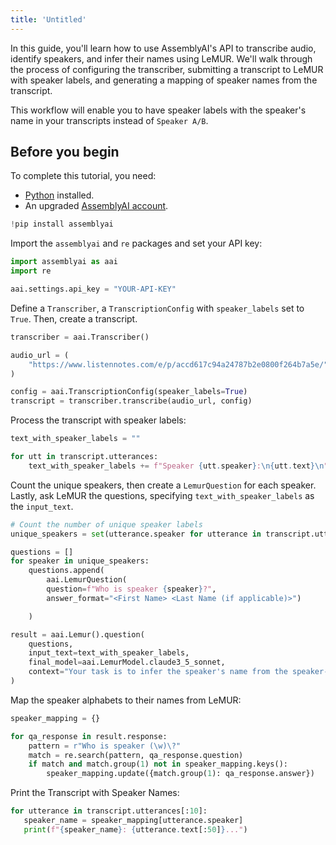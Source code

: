 ```yaml
---
title: 'Untitled'
---
```





In this guide, you'll learn how to use AssemblyAI's API to transcribe audio, identify speakers, and infer their names using LeMUR. We'll walk through the process of configuring the transcriber, submitting a transcript to LeMUR with speaker labels, and generating a mapping of speaker names from the transcript.

This workflow will enable you to have speaker labels with the speaker's name in your transcripts instead of `Speaker A/B`.

## Before you begin

To complete this tutorial, you need:

- [Python](https://www.python.org/) installed.
- An upgraded [AssemblyAI account](https://www.assemblyai.com/dashboard/signup).


```python
!pip install assemblyai
```

Import the `assemblyai` and `re` packages and set your API key:




```python
import assemblyai as aai
import re

aai.settings.api_key = "YOUR-API-KEY"
```

Define a `Transcriber`, a `TranscriptionConfig` with `speaker_labels` set to `True`. Then, create a transcript.


```python
transcriber = aai.Transcriber()

audio_url = (
    "https://www.listennotes.com/e/p/accd617c94a24787b2e0800f264b7a5e/"
)

config = aai.TranscriptionConfig(speaker_labels=True)
transcript = transcriber.transcribe(audio_url, config)
```

Process the transcript with speaker labels:


```python
text_with_speaker_labels = ""

for utt in transcript.utterances:
    text_with_speaker_labels += f"Speaker {utt.speaker}:\n{utt.text}\n"
```

Count the unique speakers, then create a `LemurQuestion` for each speaker. Lastly, ask LeMUR the questions, specifying `text_with_speaker_labels` as the `input_text`.


```python
# Count the number of unique speaker labels
unique_speakers = set(utterance.speaker for utterance in transcript.utterances)

questions = []
for speaker in unique_speakers:
    questions.append(
        aai.LemurQuestion(
        question=f"Who is speaker {speaker}?",
        answer_format="<First Name> <Last Name (if applicable)>")

    )

result = aai.Lemur().question(
    questions,
    input_text=text_with_speaker_labels,
    final_model=aai.LemurModel.claude3_5_sonnet,
    context="Your task is to infer the speaker's name from the speaker-labelled transcript"
)
```

Map the speaker alphabets to their names from LeMUR:


```python
speaker_mapping = {}

for qa_response in result.response:
    pattern = r"Who is speaker (\w)\?"
    match = re.search(pattern, qa_response.question)
    if match and match.group(1) not in speaker_mapping.keys():
        speaker_mapping.update({match.group(1): qa_response.answer})
```

Print the Transcript with Speaker Names:


```python
for utterance in transcript.utterances[:10]:
   speaker_name = speaker_mapping[utterance.speaker]
   print(f"{speaker_name}: {utterance.text[:50]}...")
```
